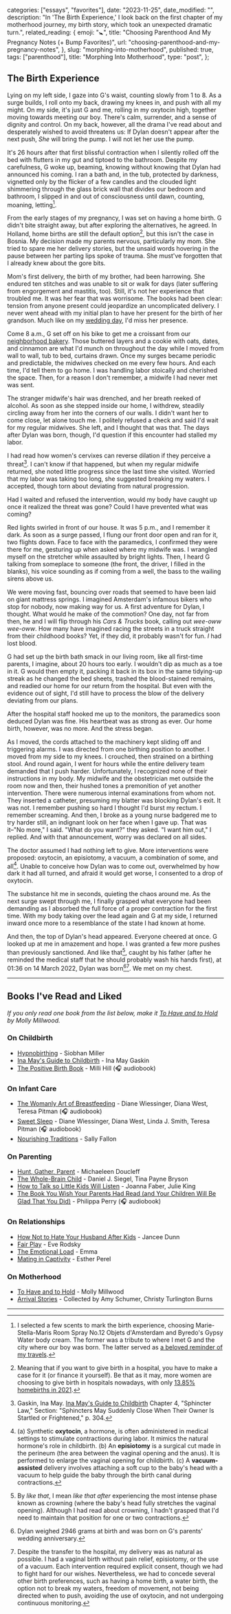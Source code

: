 
  categories: ["essays", "favorites"],
  date: "2023-11-25",
  date_modified: "",
  description:
    "In 'The Birth Experience,' I look back on the first chapter of my motherhood journey, my birth story, which took an unexpected dramatic turn.",
  related_reading: {
    emoji: "🚼",
    title: "Choosing Parenthood And My Pregnancy Notes (+ Bump Favorites)",
    url: "choosing-parenthood-and-my-pregnancy-notes",
  },
  slug: "morphing-into-motherhood",
  published: true,
  tags: ["parenthood"],
  title: "Morphing Into Motherhood",
  type: "post",
};


## The Birth Experience

Lying on my left side, I gaze into G's waist, counting slowly from 1 to 8. As a surge builds, I roll onto my back, drawing my knees in, and push with all my might. On my side, it's just G and me, rolling in my oxytocin high, together moving towards meeting our boy. There's calm, surrender, and a sense of dignity and control. On my back, however, all the drama I've read about and desperately wished to avoid threatens us: If Dylan doesn't appear after the next push, _She_ will bring the pump. I will not let her use the pump.

It's 26 hours after that first blissful contraction when I silently rolled off the bed with flutters in my gut and tiptoed to the bathroom. Despite my carefulness, G woke up, beaming, knowing without knowing that Dylan had announced his coming. I ran a bath and, in the tub, protected by darkness, vignetted only by the flicker of a few candles and the clouded light shimmering through the glass brick wall that divides our bedroom and bathroom, I slipped in and out of consciousness until dawn, counting, moaning, letting[^1].

From the early stages of my pregnancy, I was set on having a home birth. G didn't bite straight away, but after exploring the alternatives, he agreed. In Holland, home births are still the default option[^2], but this isn't the case in Bosnia. My decision made my parents nervous, particularly my mom. She tried to spare me her delivery stories, but the unsaid words hovering in the pause between her parting lips spoke of trauma. She must've forgotten that I already knew about the gore bits.

Mom's first delivery, the birth of my brother, had been harrowing. She endured ten stitches and was unable to sit or walk for days (later suffering from engorgement and mastitis, too). Still, it's not her experience that troubled me. It was her fear that was worrisome. The books had been clear: tension from anyone present could jeopardize an uncomplicated delivery. I never went ahead with my initial plan to have her present for the birth of her grandson. Much like on my [wedding day](/posts/the-story-of-us#two-pops-and-a-knot), I'd miss her presence.

Come 8 a.m., G set off on his bike to get me a croissant from our [neighborhood bakery](/posts/all-my-amsterdam-memories-gather-round-food#fort-negen). Those buttered layers and a cookie with oats, dates, and cinnamon are what I'd munch on throughout the day while I moved from wall to wall, tub to bed, curtains drawn. Once my surges became periodic and predictable, the midwives checked on me every few hours. And each time, I'd tell them to go home. I was handling labor stoically and cherished the space. Then, for a reason I don't remember, a midwife I had never met was sent.

The stranger midwife's hair was drenched, and her breath reeked of alcohol. As soon as she stepped inside our home, I withdrew, steadily circling away from her into the corners of our walls. I didn't want her to come close, let alone touch me. I politely refused a check and said I'd wait for my regular midwives. She left, and I thought that was that. The days after Dylan was born, though, I'd question if this encounter had stalled my labor.

I had read how women's cervixes can reverse dilation if they perceive a threat[^3]. I can't know if that happened, but when my regular midwife returned, she noted little progress since the last time she visited. Worried that my labor was taking too long, she suggested breaking my waters. I accepted, though torn about deviating from natural progression.

Had I waited and refused the intervention, would my body have caught up once it realized the threat was gone? Could I have prevented what was coming?

Red lights swirled in front of our house. It was 5 p.m., and I remember it dark. As soon as a surge passed, I flung our front door open and ran for it, two flights down. Face to face with the paramedics, I confirmed they were there for me, gesturing up when asked where my midwife was. I wrangled myself on the stretcher while assaulted by bright lights. Then, I heard G talking from someplace to someone (the front, the driver, I filled in the blanks), his voice sounding as if coming from a well, the bass to the wailing sirens above us.

We were moving fast, bouncing over roads that seemed to have been laid on giant mattress springs. I imagined Amsterdam's infamous bikers who stop for nobody, now making way for us. A first adventure for Dylan, I thought. What would he make of the commotion? One day, not far from then, he and I will flip through his _Cars & Trucks_ book, calling out _wee-oww wee-oww_. How many have imagined racing the streets in a truck straight from their childhood books? Yet, if they did, it probably wasn't for fun. _I_ had lost blood.

G had set up the birth bath smack in our living room, like all first-time parents, I imagine, about 20 hours too early. I wouldn't dip as much as a toe in it. G would then empty it, packing it back in its box in the same tidying-up streak as he changed the bed sheets, trashed the blood-stained remains, and readied our home for our return from the hospital. But even with the evidence out of sight, I'd still have to process the blow of the delivery deviating from our plans.

After the hospital staff hooked me up to the monitors, the paramedics soon deduced Dylan was fine. His heartbeat was as strong as ever. Our home birth, however, was no more. And the stress began.

As I moved, the cords attached to the machinery kept sliding off and triggering alarms. I was directed from one birthing position to another. I moved from my side to my knees. I crouched, then strained on a birthing stool. And round again, I went for hours while the entire delivery team demanded that I push harder. Unfortunately, I recognized none of their instructions in my body. My midwife and the obstetrician met outside the room now and then, their hushed tones a premonition of yet another intervention. There were numerous internal examinations from whom not. They inserted a catheter, presuming my blatter was blocking Dylan's exit. It was not. I remember pushing so hard I thought I'd burst my rectum. I remember screaming. And then, I broke as a young nurse badgered me to try harder still, an indignant look on her face when I gave up. That was it–"No more," I said. "What do you want?" they asked. "I want him out," I replied. And with that announcement, worry was declared on all sides.

The doctor assumed I had nothing left to give. More interventions were proposed: oxytocin, an episiotomy, a vacuum, a combination of some, and all[^4]. Unable to conceive how Dylan was to come out, overwhelmed by how dark it had all turned, and afraid it would get worse, I consented to a drop of oxytocin.

The substance hit me in seconds, quieting the chaos around me. As the next surge swept through me, I finally grasped what everyone had been demanding as I absorbed the full force of a proper contraction for the first time. With my body taking over the lead again and G at my side, I returned inward once more to a resemblance of the state I had known at home.

And then, the top of Dylan's head appeared. Everyone cheered at once. G looked up at me in amazement and hope. I was granted a few more pushes than previously sanctioned. And like that[^5], caught by his father (after he reminded the medical staff that he should probably wash his hands first), at 01:36 on 14 March 2022, Dylan was born[^6][^7]. We met on my chest.

---

## Books I've Read and Liked

_If you only read one book from the list below, make it [To Have and to Hold](/posts/morphing-into-motherhood#on-motherhood) by Molly Millwood._

### On Childbirth

- [Hypnobirthing](https://www.amazon.com/gp/product/B07HYBJ1QL) - Siobhan Miller
- [Ina May's Guide to Childbirth](https://www.amazon.com/Ina-Mays-Guide-Childbirth-Gaskin-ebook/dp/B003QHXLKA) - Ina May Gaskin
- [The Positive Birth Book](https://www.amazon.com/Positive-Birth-Book-Selling-Pregnancy/dp/B0B2SDYLWZ) - Milli Hill (🎧 audiobook)

### On Infant Care

- [The Womanly Art of Breastfeeding](https://www.amazon.com/gp/product/B01IWKWIT0) - Diane Wiessinger, Diana West, Teresa Pitman (🎧 audiobook)
- [Sweet Sleep](https://www.amazon.com/gp/product/B08BW8GFSW) - Diane Wiessinger, Diana West, Linda J. Smith, Teresa Pitman (🎧 audiobook)
- [Nourishing Traditions](https://www.amazon.com/gp/product/B00276HAWG) - Sally Fallon

### On Parenting

- [Hunt, Gather, Parent](https://www.amazon.com/gp/product/B08JQ2MRCD) - Michaeleen Doucleff
- [The Whole-Brain Child](https://www.amazon.com/Whole-Brain-Child-Strategies-Nurture-Developing-ebook/dp/B0070TRH6O) - Daniel J. Siegel, Tina Payne Bryson
- [How to Talk so Little Kids Will Listen](https://www.amazon.com/dp/B01CO348EO) - Joanna Faber, Julie King
- [The Book You Wish Your Parents Had Read (and Your Children Will Be Glad That You Did)](https://www.amazon.com/gp/product/B07PGFZJTL) - Philippa Perry (🎧 audiobook)

### On Relationships

- [How Not to Hate Your Husband After Kids](https://www.amazon.com/Hate-Your-Husband-After-Kids-ebook/dp/B01I1AIU3O) - Jancee Dunn
- [Fair Play](https://www.amazon.com/Fair-Play-rebalance-relationship-transform-ebook/dp/B07P6KZNN8) - Eve Rodsky
- [The Emotional Load](https://www.amazon.com/gp/product/B07MPSKRHK) - Emma
- [Mating in Captivity](https://www.amazon.com/Mating-Captivity-Unlocking-Erotic-Intelligence-ebook/dp/B0071M88DQ) - Esther Perel

### On Motherhood

- [To Have and to Hold](https://www.amazon.com/Have-Hold-Motherhood-Marriage-Dilemma-ebook/dp/B07BDFQYNK) - Molly Millwood
- [Arrival Stories](https://www.amazon.com/Arrival-Stories-Experiences-Becoming-Mothers-ebook/dp/B09BTBBQKK) - Collected by Amy Schumer, Christy Turlington Burns

---

[^1]: I selected a few scents to mark the birth experience, choosing Marie-Stella-Maris Room Spray No.12 Objets d'Amsterdam and Byredo's Gypsy Water body cream. The former was a tribute to where I met G and the city where our boy was born. The latter served as [a beloved reminder of my travels](/posts/favorite-things-2019#most-memorable-travel-experience).
[^2]: Meaning that if you want to give birth in a hospital, you have to make a case for it (or finance it yourself). Be that as it may, more women are choosing to give birth in hospitals nowadays, with only [13.85% homebirths in 2021](https://www.staatvenz.nl/kerncijfers/bevallingen).
[^3]: Gaskin, Ina May. [Ina May's Guide to Childbirth](https://www.amazon.com/Ina-Mays-Guide-Childbirth-Gaskin-ebook/dp/B003QHXLKA) Chapter 4, "Sphincter Law," Section: "Sphincters May Suddenly Close When Their Owner Is Startled or Frightened," p. 304.
[^4]: (a) Synthetic **oxytocin**, a hormone, is often administered in medical settings to stimulate contractions during labor. It mimics the natural hormone's role in childbirth. (b) An **episiotomy** is a surgical cut made in the perineum (the area between the vaginal opening and the anus). It is performed to enlarge the vaginal opening for childbirth. (c) A **vacuum-assisted** delivery involves attaching a soft cup to the baby's head with a vacuum to help guide the baby through the birth canal during contractions.
[^5]: By _like that_, I mean _like that after_ experiencing the most intense phase known as crowning (where the baby's head fully stretches the vaginal opening). Although I had read about crowning, I hadn't grasped that I'd need to maintain that position for one or two contractions.
[^6]: Dylan weighed 2946 grams at birth and was born on G's parents' wedding anniversary.
[^7]: Despite the transfer to the hospital, my delivery was as natural as possible. I had a vaginal birth without pain relief, episiotomy, or the use of a vacuum. Each intervention required explicit consent, though we had to fight hard for our wishes. Nevertheless, we had to concede several other birth preferences, such as having a home birth, a water birth, the option not to break my waters, freedom of movement, not being directed when to push, avoiding the use of oxytocin, and not undergoing continuous monitoring.
